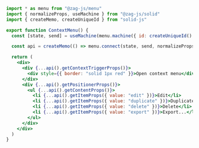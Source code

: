 ```jsx
import * as menu from "@zag-js/menu"
import { normalizeProps, useMachine } from "@zag-js/solid"
import { createMemo, createUniqueId } from "solid-js"

export function ContextMenu() {
  const [state, send] = useMachine(menu.machine({ id: createUniqueId() }))

  const api = createMemo(() => menu.connect(state, send, normalizeProps))

  return (
    <div>
      <div {...api().getContextTriggerProps()}>
        <div style={{ border: "solid 1px red" }}>Open context menu</div>
      </div>
      <div {...api().getPositionerProps()}>
        <ul {...api().getContentProps()}>
          <li {...api().getItemProps({ value: "edit" })}>Edit</li>
          <li {...api().getItemProps({ value: "duplicate" })}>Duplicate</li>
          <li {...api().getItemProps({ value: "delete" })}>Delete</li>
          <li {...api().getItemProps({ value: "export" })}>Export...</li>
        </ul>
      </div>
    </div>
  )
}
```
